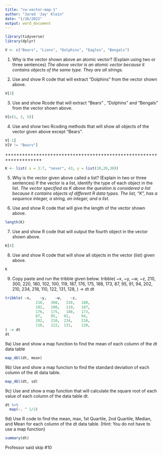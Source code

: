 ```yaml
---
title: "cw-vector-map-1"
author: "Jared 'Jay' Klein"
date: "1/26/2022"
output: word_document
---
```


```r
library(tidyverse)
library(dplyr)
```


```r
V <- c("Bears", "Lions", "Dolphins", "Eagles", "Bengals")
```

1) Why is the vector shown above an atomic vector? (Explain using two or three sentences)
_The above vector is an atomic vector because it contains objects of the same type. They are all strings._

2) Use and show R code that will extract "Dolphins" from the vector shown above.
```r
V[3]
```


3) Use and show Rcode that will extract "Bears" , "Dolphins" and 
"Bengals" from the vector shown above.
```r
V[c(1, 3, 5)]
```


4) Use and show two Rcoding methods that will show all objects of the vector given above except "Bears".
```r
V[-1]
V[V != "Bears"]
```

+++++++++++++++++++++++++++++++++++++++++++++++++++++++++++++++++++
```r
K <- list( x = 3:7, "never", 43, y = list(10,20,30))
```

5) Why is the vector given above called a list? (Explain in two or three sentences) If the vector is a list, identify the type of each object in the list.
_The vector specified as K above the question is considered a list because it contains objects of different R data types. The list, "K", has a sequence integer, a string, an integer, and a list. _

6) Use and show R code that will give the length of the vector shown above.
```r
length(K)
```

7) Use and show R code that will output the fourth object in the vector shown above.
```r
K[4]
```

8) Use and show R code that will show all objects in the vector (list) given above.
```r
K
```

9) Copy paste and run the tribble given below.
tribble( ~x,    ~y,    ~w,    ~z,
              210,   300,   220,   180,
              102,   100,   119,   187,
              176,   175,   188,   173,
              87,    95,   91,     94,
              202,   210,  234,    218,
              110,   122,  131,    128,
) -> dt
dt
```r
tribble( ~x,    ~y,    ~w,    ~z,
              210,   300,   220,   180,
              102,   100,   119,   187,
              176,   175,   188,   173,
              87,    95,   91,     94,
              202,   210,  234,    218,
              110,   122,  131,    128,
) -> dt
dt
```

9a) Use and show a map function to find the mean of each column of the dt data table
```r
map_dbl(dt, mean)
```

9b) Use and show a map function to find the standard deviation of 
each column of the dt data table.
```r
map_dbl(dt, sd)
```

9c) Use and show a map function that will calculate the square root
of each value of each column of the data table dt.
```r
dt %>%  
  map(~. ^ 1/2)
```


9d) Use R code to find the mean, max, 1st Quartile, 2nd Quartile,
Median, and Mean for each column of the dt data table. (Hint: You do
not have to use a map function)
```r
summary(dt)
```

Professor said skip #10